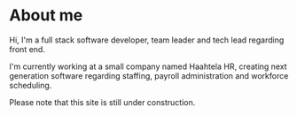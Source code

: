 # About me

Hi, I'm a full stack software developer, team leader and tech lead regarding front end.

I'm currently working at a small company named Haahtela HR, creating next generation
software regarding staffing, payroll administration and workforce scheduling. 

Please note that this site is still under construction.
